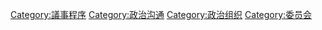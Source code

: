 [[Category:議事程序|Category:議事程序]]
[[Category:政治沟通|Category:政治沟通]]
[[Category:政治组织|Category:政治组织]]
[[Category:委员会|Category:委员会]]